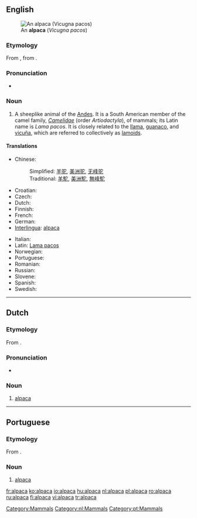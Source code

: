 {{wikipedia}}
==English==
[[Image:Alpaka 33444.jpg|thumb|An '''alpaca''' (''Vicugna pacos'')]]

===Etymology===
From {{etyl|es}}, from {{etyl|ay|en}} {{term|allpaca|lang=ay}}.

===Pronunciation===
* {{IPA|/ælˈpækæ/}}
*: {{rhymes|ækæ}}

===Noun===
{{en-noun|alpaca|pl2=alpacas}}

# A sheeplike animal of the [[Andes]]. It is a South American member of the camel family, ''[[Camelidae]]'' (order ''Artiodactyla''),  of mammals; its Latin name is ''Lama pacos''. It is closely related to the [[llama]], [[guanaco]], and [[vicuña]], which are referred to collectively as [[lamoid|lamoids]].

====Translations====
{{trans-top|sheeplike animal of the Andes}}
* Chinese:
*: Simplified: [[羊驼]], [[美洲驼]], [[无峰驼]]
*: Traditional: [[羊駝]], [[美洲駝]], [[無峰駝]]
* Croatian: {{t-|hr|alpaka|f}}
* Czech: {{t-|cs|alpaka|f}}
* Dutch: {{t+|nl|alpaca|m}}
* Finnish: {{t+|fi|alpakka}}
* French: {{t+|fr|alpaga|m}}
* German: {{t+|de|Alpaka|n}}
* [[Interlingua]]: [[#Interlingua|alpaca]]
{{trans-mid}}
* Italian: {{t-|it|alpaca|m}}
* Latin: [[Lama pacos]]
* Norwegian: {{t-|no|alpaca}}
* Portuguese: {{t-|pt|alpaca|f}}
* Romanian: {{t+|ro|alpaca|f}}
* Russian: {{t+|ru|альпака|tr=al'páka|sc=Cyrl}}
* Slovene: {{t+|sl|alpaka|f}}
* Spanish: {{t-|es|alpaca|m}}
* Swedish: {{t+|sv|alpacka|c}}
{{trans-bottom}}

[[Category:Mammals]]

----

==Dutch==

===Etymology===
From {{etyl|ay|nl}} {{term|allpaca|lang=ay}}.

===Pronunciation===
* {{audio|Nl-alpaca.ogg|audio}}

===Noun===
{{infl|nl|noun|g=m|plural|alpaca's}}

# [[#English|alpaca]]

[[Category:nl:Mammals]]

----

==Portuguese==

===Etymology===
From {{etyl|ay|pt}} {{term|allpaca|lang=ay}}.

===Noun===
{{infl|pt|noun|g=f}}

# [[#English|alpaca]]

[[Category:pt:Mammals]]

[[fr:alpaca]]
[[ko:alpaca]]
[[io:alpaca]]
[[hu:alpaca]]
[[nl:alpaca]]
[[pl:alpaca]]
[[ro:alpaca]]
[[ru:alpaca]]
[[fi:alpaca]]
[[vi:alpaca]]
[[tr:alpaca]]